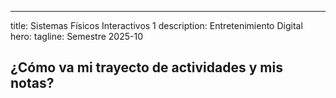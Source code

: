 ---
title: Sistemas Físicos Interactivos 1
description: Entretenimiento Digital
hero:
  tagline: Semestre 2025-10


<P5Simulation />

## ¿Cómo va mi trayecto de actividades y mis notas?

<AverageGrade unidades={unidades} />
<ActivityTree unidades={unidades} />
